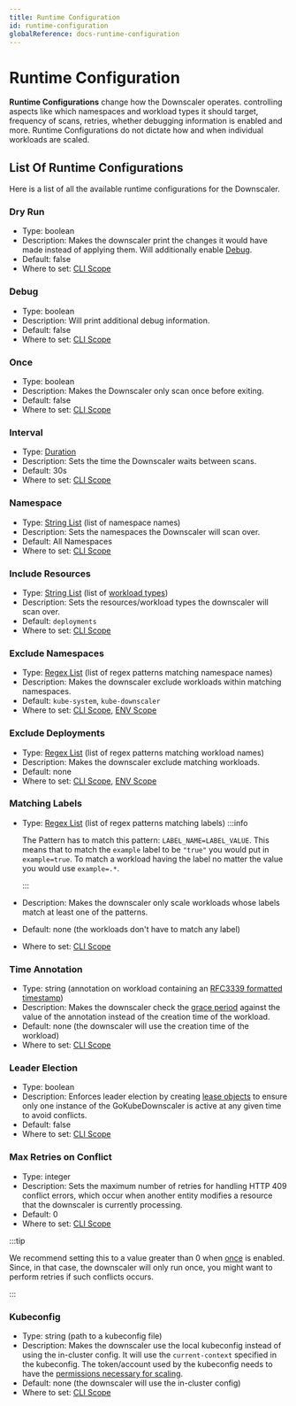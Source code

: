 ```yaml
---
title: Runtime Configuration
id: runtime-configuration
globalReference: docs-runtime-configuration
---
```


# Runtime Configuration

**Runtime Configurations** change how the Downscaler operates. controlling aspects like which namespaces and workload types
it should target, frequency of scans, retries, whether debugging information is enabled and more.
Runtime Configurations do not dictate how and when individual workloads are scaled.

## List Of Runtime Configurations

Here is a list of all the available runtime configurations for the Downscaler.

### Dry Run

- Type: boolean
- Description: Makes the downscaler print the changes it would have made instead of applying them.
  Will additionally enable [Debug](#debug).
- Default: false
- Where to set: [CLI Scope](ref:docs-cli-scope#runtime-configuration)

### Debug

- Type: boolean
- Description: Will print additional debug information.
- Default: false
- Where to set: [CLI Scope](ref:docs-cli-scope#runtime-configuration)

### Once

- Type: boolean
- Description: Makes the Downscaler only scan once before exiting.
- Default: false
- Where to set: [CLI Scope](ref:docs-cli-scope#runtime-configuration)

### Interval

- Type: [Duration](ref:docs-duration)
- Description: Sets the time the Downscaler waits between scans.
- Default: 30s
- Where to set: [CLI Scope](ref:docs-cli-scope#runtime-configuration)

### Namespace

- Type: [String List](ref:docs-string-list) (list of namespace names)
- Description: Sets the namespaces the Downscaler will scan over.
- Default: All Namespaces
- Where to set: [CLI Scope](ref:docs-cli-scope#runtime-configuration)

### Include Resources

- Type: [String List](ref:docs-string-list) (list of [workload types](ref:docs-workload-types))
- Description: Sets the resources/workload types the downscaler will scan over.
- Default: `deployments`
- Where to set: [CLI Scope](ref:docs-cli-scope#runtime-configuration)

### Exclude Namespaces

- Type: [Regex List](ref:docs-regex-list) (list of regex patterns matching namespace names)
- Description: Makes the downscaler exclude workloads within matching namespaces.
- Default: `kube-system`, `kube-downscaler`
- Where to set: [CLI Scope](ref:docs-cli-scope#runtime-configuration), [ENV Scope](ref:docs-env-scope)

### Exclude Deployments

- Type: [Regex List](ref:docs-regex-list) (list of regex patterns matching workload names)
- Description: Makes the downscaler exclude matching workloads.
- Default: none
- Where to set: [CLI Scope](ref:docs-cli-scope#runtime-configuration), [ENV Scope](ref:docs-env-scope)

### Matching Labels

- Type: [Regex List](ref:docs-regex-list) (list of regex patterns matching labels)
  :::info

  The Pattern has to match this pattern: `LABEL_NAME=LABEL_VALUE`.
  This means that to match the `example` label to be `"true"` you would put in `example=true`.
  To match a workload having the label no matter the value you would use `example=.*`.

  :::

- Description: Makes the downscaler only scale workloads whose labels match at least one of the patterns.
- Default: none (the workloads don't have to match any label)
- Where to set: [CLI Scope](ref:docs-cli-scope#runtime-configuration)

### Time Annotation

- Type: string (annotation on workload containing an [RFC3339 formatted timestamp](https://datatracker.ietf.org/doc/html/rfc3339))
- Description: Makes the downscaler check the [grace period](ref:docs-values#grace-period) against the value of the annotation
  instead of the creation time of the workload.
- Default: none (the downscaler will use the creation time of the workload)
- Where to set: [CLI Scope](ref:docs-cli-scope#runtime-configuration)

### Leader Election

- Type: boolean
- Description: Enforces leader election by creating [lease objects](https://kubernetes.io/docs/concepts/architecture/leases/)
  to ensure only one instance of the GoKubeDownscaler is active at any given time to avoid conflicts.
- Default: false
- Where to set: [CLI Scope](ref:docs-cli-scope#runtime-configuration)

### Max Retries on Conflict

- Type: integer
- Description: Sets the maximum number of retries for handling HTTP 409 conflict errors,
  which occur when another entity modifies a resource that the downscaler is currently processing.
- Default: 0
- Where to set: [CLI Scope](ref:docs-cli-scope#runtime-configuration)

:::tip

We recommend setting this to a value greater than 0 when [once](#once) is enabled.
Since, in that case, the downscaler will only run once, you might want to perform retries if such conflicts occurs.

:::

### Kubeconfig

- Type: string (path to a kubeconfig file)
- Description: Makes the downscaler use the local kubeconfig instead of using the in-cluster config.
  It will use the `current-context` specified in the kubeconfig.
  The token/account used by the kubeconfig needs to have the [permissions necessary for scaling](ref:docs-helm-permissions).
- Default: none (the downscaler will use the in-cluster config)
- Where to set: [CLI Scope](ref:docs-cli-scope#runtime-configuration)
